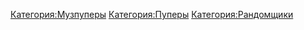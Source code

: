{{Инфобокс для пуперов
|title2=whiteshadow
|image3=[[Файл:Whiteshadow.jpg|thumb]]
|другие_ники=
|сферы_творчества=RYTPMV
|год_начала=2016 год
|image4=
|имя_фамилия=Константин Костюков
|дата_рождения=
|место_проживания=
|ссылки=
*[https://www.youtube.com/channel/UCWYvkH6Y_VzjL7Kx63MQ5pg YouTube]
*[https://www.youtube.com/channel/UCYR9oclxO1ep_AnEYea-N6Q Альт. канал]
*[https://vk.com/wodahsetihw Группа ВК]
}}

[[Категория:Музпуперы]]
[[Категория:Пуперы]]
[[Категория:Рандомщики]]